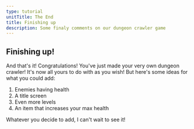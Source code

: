 ```yaml
---
type: tutorial
unitTitle: The End
title: Finishing up
description: Some finaly comments on our dungeon crawler game
---
```


## Finishing up!

And that's it! Congratulations! You've just made your very own dungeon crawler! It's now all yours to do with as you wish! But here's some ideas for what you could add:

1. Enemies having health
2. A title screen
3. Even more levels
4. An item that increases your max health

Whatever you decide to add, I can't wait to see it!
